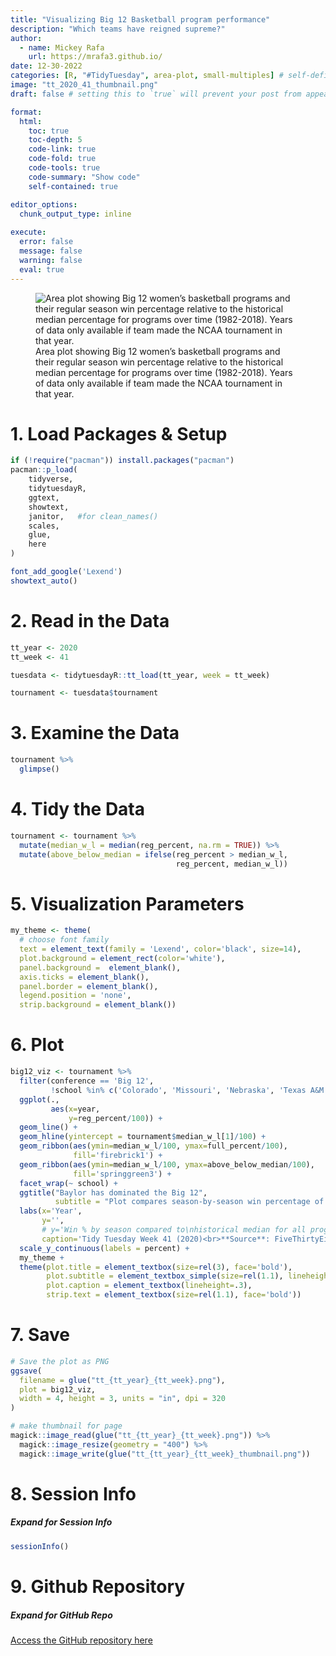 ```yaml
---
title: "Visualizing Big 12 Basketball program performance"
description: "Which teams have reigned supreme?"
author:
  - name: Mickey Rafa
    url: https://mrafa3.github.io/
date: 12-30-2022
categories: [R, "#TidyTuesday", area-plot, small-multiples] # self-defined categories
image: "tt_2020_41_thumbnail.png"
draft: false # setting this to `true` will prevent your post from appearing on your listing page until you're ready!

format:
  html:
    toc: true
    toc-depth: 5
    code-link: true
    code-fold: true
    code-tools: true
    code-summary: "Show code"
    self-contained: true

editor_options: 
  chunk_output_type: inline
  
execute: 
  error: false
  message: false
  warning: false
  eval: true
---
```


![Area plot showing Big 12 women's basketball programs and their regular season win percentage relative to the historical median percentage for programs over time (1982-2018). Years of data only available if team made the NCAA tournament in that year.](tt_2020_41.png){#fig-1}

# 1. Load Packages & Setup

```r
if (!require("pacman")) install.packages("pacman")
pacman::p_load(
    tidyverse,
    tidytuesdayR,
    ggtext,
    showtext,
    janitor,   #for clean_names()
    scales,
    glue,
    here
)    

font_add_google('Lexend')
showtext_auto()
```

# 2. Read in the Data

```r
tt_year <- 2020
tt_week <- 41

tuesdata <- tidytuesdayR::tt_load(tt_year, week = tt_week)

tournament <- tuesdata$tournament
```

# 3. Examine the Data 

```r
tournament %>% 
  glimpse()
```

# 4. Tidy the Data 

```r
tournament <- tournament %>% 
  mutate(median_w_l = median(reg_percent, na.rm = TRUE)) %>% 
  mutate(above_below_median = ifelse(reg_percent > median_w_l, 
                                     reg_percent, median_w_l))
```

# 5. Visualization Parameters 

```r
my_theme <- theme(
  # choose font family
  text = element_text(family = 'Lexend', color='black', size=14), 
  plot.background = element_rect(color='white'),
  panel.background =  element_blank(), 
  axis.ticks = element_blank(), 
  panel.border = element_blank(), 
  legend.position = 'none',
  strip.background = element_blank())
```

# 6. Plot 

```r
big12_viz <- tournament %>% 
  filter(conference == 'Big 12',
         !school %in% c('Colorado', 'Missouri', 'Nebraska', 'Texas A&M')) %>% 
  ggplot(.,
         aes(x=year,
             y=reg_percent/100)) + 
  geom_line() + 
  geom_hline(yintercept = tournament$median_w_l[1]/100) + 
  geom_ribbon(aes(ymin=median_w_l/100, ymax=full_percent/100), 
              fill='firebrick1') + 
  geom_ribbon(aes(ymin=median_w_l/100, ymax=above_below_median/100), 
              fill='springgreen3') + 
  facet_wrap(~ school) + 
  ggtitle("Baylor has dominated the Big 12",
          subtitle = "Plot compares season-by-season win percentage of Big 12 programs in the regular season compared with the historical median win percentage of all programs in women's basketball<br>") + 
  labs(x='Year',
       y='',
       # y='Win % by season compared to\nhistorical median for all programs\n',
       caption='Tidy Tuesday Week 41 (2020)<br>**Source**: FiveThirtyEight') + 
  scale_y_continuous(labels = percent) + 
  my_theme + 
  theme(plot.title = element_textbox(size=rel(3), face='bold'),
        plot.subtitle = element_textbox_simple(size=rel(1.1), lineheight=.3),
        plot.caption = element_textbox(lineheight=.3), 
        strip.text = element_textbox(size=rel(1.1), face='bold'))
```

# 7. Save 

```r
# Save the plot as PNG
ggsave(
  filename = glue("tt_{tt_year}_{tt_week}.png"),
  plot = big12_viz,
  width = 4, height = 3, units = "in", dpi = 320
)

# make thumbnail for page
magick::image_read(glue("tt_{tt_year}_{tt_week}.png")) %>%
  magick::image_resize(geometry = "400") %>%
  magick::image_write(glue("tt_{tt_year}_{tt_week}_thumbnail.png"))
```

# 8. Session Info

::: {.callout-tip collapse="true"}
##### Expand for Session Info

```r
sessionInfo()
```
:::

# 9. Github Repository 

::: {.callout-tip collapse="true"}

##### Expand for GitHub Repo
 
[Access the GitHub repository here](https://github.com/mrafa3/mrafa3.github.io)
:::